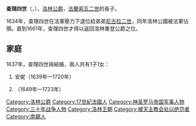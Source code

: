 {{Expand language|1=en|time=2021-01-20T03:08:51+00:00}}
{{Unreferenced|time=2021-01-20T03:08:51+00:00}}
{{Infobox royalty
| name        = 查理四世
| image       = Charles_IV_of_Lorraine.jpg
| succession  = 洛林公爵
| reign       = 1625年 — 1634年
| reign-type  = 第一次在位
| predecessor = [[法蘭索瓦二世_(洛林)|法蘭索瓦二世]]
| successor   = [[尼古拉二世_(洛林)|尼古拉二世]]
| reign1      = 1661年 — 1675年
| reign-type1 = 第二次在位
| successor1  = [[查理五世_(洛林)|查理五世]]
| birth_date  = {{birth date|1604|4|5|df=y}}
| birth_place = [[南錫|南錫]]
| death_date  = {{death date and age|1675|9|18|1604|4|5|df=y}}
| death_place = [[阿倫巴赫|阿倫巴赫]]
| house= [[洛林王朝|洛林王朝]]
| father      = [[法蘭索瓦二世_(洛林)|法蘭索瓦二世]]
| mother      = [[薩爾姆的克莉絲汀|薩爾姆的克莉絲汀]]
}}
'''查理四世'''（{{lang-fr|Charles IV}}，{{bd|1604年|4月5日|1675年|9月18日}}），[[洛林統治者列表|洛林公爵]]，[[法蘭索瓦二世_(洛林)|法蘭索瓦二世]]的長子。

1634年，查理四世在法軍壓力下退位給弟弟[[尼古拉二世_(洛林)|尼古拉二世]]，同年洛林公國被法軍佔領。直到1661年，查理四世才得以返回洛林重登公爵之位。

== 家庭 ==
1637年，查理四世與{{le|貝亞特麗絲·德·屈桑斯|Béatrix de Cusance}}結婚，兩人共有1子1女：
# 安妮（1639年—1720年）
# {{le|查理-亨利 (洛林-沃代蒙)|Charles Henri, Prince of Commercy|查理-亨利}}（1649年—1723年）

{{Authority control}}
{{歐洲人物小作品}}

[[Category:洛林公爵|Category:洛林公爵]]
[[Category:17世紀法國人|Category:17世紀法國人]]
[[Category:神圣罗马帝国军事人物|Category:神圣罗马帝国军事人物]]
[[Category:三十年战争人物|Category:三十年战争人物]]
[[Category:洛林王朝|Category:洛林王朝]]
[[Category:被天主教会处以绝罚者|Category:被天主教会处以绝罚者]]
[[Category:南錫人|Category:南錫人]]